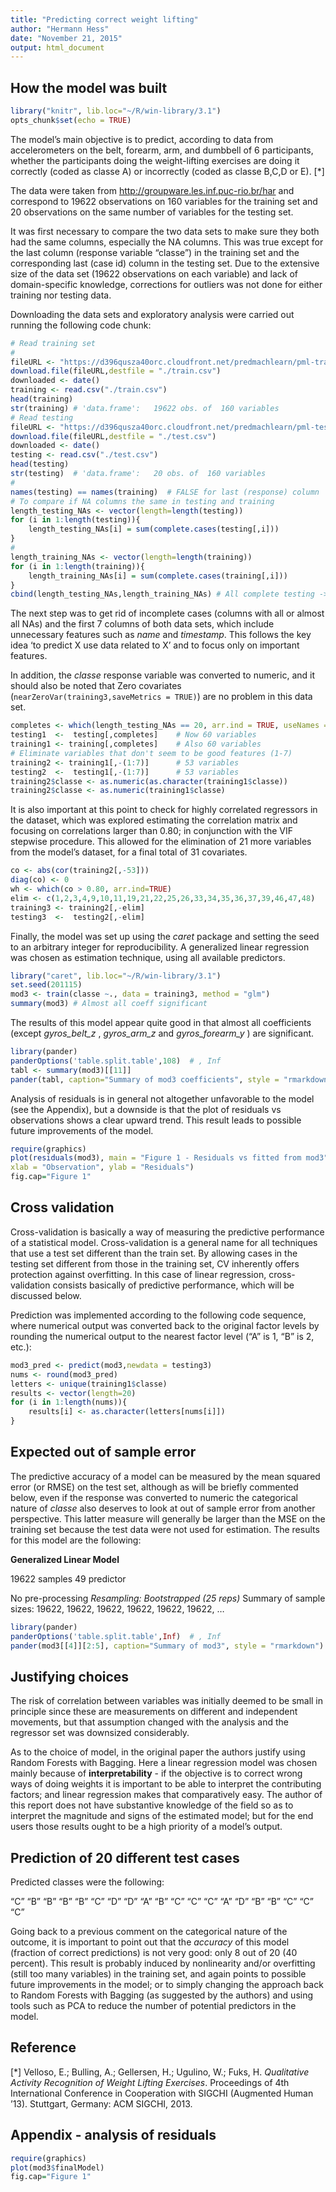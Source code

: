 ```yaml
---
title: "Predicting correct weight lifting"
author: "Hermann Hess"
date: "November 21, 2015"
output: html_document
---
```


## How the model was built

```r
library("knitr", lib.loc="~/R/win-library/3.1")
opts_chunk$set(echo = TRUE)
```

The model's main objective is to predict, according to data from accelerometers 
on the belt, forearm, arm, and dumbbell of 6 participants, whether the 
participants doing the weight-lifting exercises are doing it correctly (coded as
classe A) or incorrectly (coded as classe B,C,D or E). [*]

The data were taken from <http://groupware.les.inf.puc-rio.br/har> and 
correspond to 19622 observations on 160 variables for the training set and 20 
observations on the same number of variables for the testing set.

It was first necessary to compare the two data sets to make sure they both had 
the same columns, especially the NA columns. This was true except for the last 
column (response variable "classe") in the training set and the corresponding 
last (case id) column in the testing set. Due to the extensive size of the data 
set (19622 observations on each variable) and lack of domain-specific knowledge, 
corrections for outliers was not done for either training nor testing data.  

Downloading the data sets and exploratory analysis were carried out running the 
following code chunk:  

```r
# Read training set
#
fileURL <- "https://d396qusza40orc.cloudfront.net/predmachlearn/pml-training.csv"
download.file(fileURL,destfile = "./train.csv")
downloaded <- date()
training <- read.csv("./train.csv")
head(training)
str(training) # 'data.frame':	19622 obs. of  160 variables
# Read testing
fileURL <- "https://d396qusza40orc.cloudfront.net/predmachlearn/pml-testing.csv"
download.file(fileURL,destfile = "./test.csv")
downloaded <- date()
testing <- read.csv("./test.csv")
head(testing)
str(testing)  # 'data.frame':	20 obs. of  160 variables
#
names(testing) == names(training)  # FALSE for last (response) column
# To compare if NA columns the same in testing and training
length_testing_NAs <- vector(length=length(testing))
for (i in 1:length(testing)){
    length_testing_NAs[i] = sum(complete.cases(testing[,i]))
}
# 
length_training_NAs <- vector(length=length(training))
for (i in 1:length(training)){
    length_training_NAs[i] = sum(complete.cases(training[,i]))
}
cbind(length_testing_NAs,length_training_NAs) # All complete testing -> training  
```

The next step was to get rid of incomplete cases (columns with all or almost all 
NAs) and the first 7 columns of both data sets, which include unnecessary 
features such as *name* and *timestamp*. This follows the key idea 'to predict X
use data related to X' and to focus only on important features.   

In addition, the *classe* response variable was converted to numeric, and it 
should also be noted that Zero covariates 
(`nearZeroVar(training3,saveMetrics = TRUE)`) are no problem in this data set.

```r
completes <- which(length_testing_NAs == 20, arr.ind = TRUE, useNames = TRUE)
testing1  <-  testing[,completes]    # Now 60 variables
training1 <- training[,completes]    # Also 60 variables 
# Eliminate variables that don't seem to be good features (1-7)
training2 <- training1[,-(1:7)]      # 53 variables
testing2  <-  testing1[,-(1:7)]      # 53 variables
training2$classe <- as.numeric(as.character(training1$classe))
training2$classe <- as.numeric(training1$classe)
```

It is also important at this point to check for highly correlated regressors in 
the dataset, which was explored estimating the correlation matrix and focusing 
on correlations larger than 0.80; in conjunction with the VIF stepwise 
procedure. This allowed for the elimination of 21 more variables from the 
model's dataset, for a final total of 31 covariates.

```r
co <- abs(cor(training2[,-53]))
diag(co) <- 0
wh <- which(co > 0.80, arr.ind=TRUE)
elim <- c(1,2,3,4,9,10,11,19,21,22,25,26,33,34,35,36,37,39,46,47,48)
training3 <- training2[,-elim]
testing3  <-  testing2[,-elim]
```

Finally, the model was set up using the *caret* package and setting the seed to 
an arbitrary integer for reproducibility. A generalized linear regression was 
chosen as estimation technique, using all available predictors.

```r
library("caret", lib.loc="~/R/win-library/3.1")
set.seed(201115)
mod3 <- train(classe ~., data = training3, method = "glm")
summary(mod3) # Almost all coeff significant
```

The results of this model appear quite good in that almost all coefficients 
(except *gyros_belt_z* , *gyros_arm_z* and *gyros_forearm_y* ) are 
significant. 

```r
library(pander)
panderOptions('table.split.table',108)  # , Inf
tabl <- summary(mod3)[[11]]
pander(tabl, caption="Summary of mod3 coefficients", style = "rmarkdown")
```

Analysis of residuals is in general not altogether unfavorable to the model (see 
the Appendix), but a downside is that the plot of residuals vs observations 
shows a clear upward trend. This result leads to possible future improvements of
the model.

```r
require(graphics)
plot(residuals(mod3), main = "Figure 1 - Residuals vs fitted from mod3", 
xlab = "Observation", ylab = "Residuals")
fig.cap="Figure 1" 
```


## Cross validation

Cross-validation is basically a way of measuring the predictive performance of a
statistical model. Cross-validation is a general name for all techniques that 
use a test set different than the train set. By allowing cases in the testing 
set different from those in the training set, CV inherently offers protection 
against overfitting. In this case of linear regression, cross-validation 
consists basically of predictive performance, which will be discussed below.

Prediction was implemented according to the following code sequence, where 
numerical output was converted back to the original factor levels by rounding 
the numerical output to the nearest factor level ("A" is 1, "B" is 2, etc.):

```r
mod3_pred <- predict(mod3,newdata = testing3)
nums <- round(mod3_pred)
letters <- unique(training1$classe)
results <- vector(length=20)
for (i in 1:length(nums)){
    results[i] <- as.character(letters[nums[i]])
}
```


## Expected out of sample error 

The predictive accuracy of a model can be measured by the mean squared error (or 
RMSE) on the test set, although as will be briefly commented below, even if the 
response was converted to numeric the categorical nature of *classe* also 
deserves to look at out of sample error from another perspective. This latter 
measure will generally be larger than the MSE on the training set because the 
test data were not used for estimation. The results for this model are the 
following:  

**Generalized Linear Model** 

19622 samples
   49 predictor

No pre-processing
*Resampling: Bootstrapped (25 reps)* 
Summary of sample sizes: 19622, 19622, 19622, 19622, 19622, 19622, ...   

```r
library(pander)
panderOptions('table.split.table',Inf)  # , Inf
pander(mod3[[4]][2:5], caption="Summary of mod3", style = "rmarkdown")
```


## Justifying choices

The risk of correlation between variables was initially deemed to be small in 
principle since these are measurements on different and independent movements, 
but that assumption changed with the analysis and the regressor set was 
downsized considerably.     

As to the choice of model, in the original paper the authors justify using 
Random Forests with Bagging. Here a linear regression model was chosen mainly 
because of **interpretability** - if the objective is to correct wrong ways of 
doing weights it is important to be able to interpret the contributing factors; 
and linear regression makes that comparatively easy.  The author
of this report does not have substantive knowledge of the field so as to 
interpret the magnitude and signs of the estimated model; but for the end users 
those results ought to be a high priority of a model's output. 

## Prediction of 20 different test cases

Predicted classes were the following:

"C" "B" "B" "B" "B" "C" "D" "D" "A" "B" "C" "C" "C" "A" "D" "B" "B" "C" "C" "C" 

Going back to a previous comment on the categorical nature of the outcome, it is
important to point out that the *accuracy* of this model (fraction of correct 
predictions) is not very good: only 8 out of 20 (40 percent). This result is 
probably induced by nonlinearity and/or overfitting (still too many variables) 
in the training set, and again points to possible future improvements in the 
model; or to simply changing the approach back to Random Forests with Bagging 
(as suggested by the authors) and using tools such as PCA to reduce the number 
of potential predictors in the model.

## Reference

 
[*] Velloso, E.; Bulling, A.; Gellersen, H.; Ugulino, W.; Fuks, H. *Qualitative 
Activity Recognition of Weight Lifting Exercises*. Proceedings of 4th 
International Conference in Cooperation with SIGCHI (Augmented Human '13). 
Stuttgart, Germany: ACM SIGCHI, 2013.


## Appendix - analysis of residuals

```r
require(graphics)
plot(mod3$finalModel)
fig.cap="Figure 1" 
```



